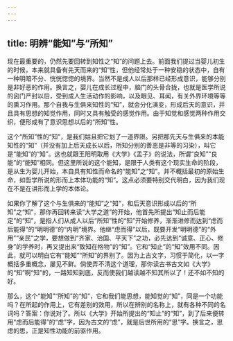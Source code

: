 ```yaml
---
---
---
```

title: 明辨“能知”与“所知”
---




现在最重要的，仍然先要回转到知性之“知”的问题上去。前面我们提过当婴儿初生的时候，本来就具备有先天而来的“知”性，但他经常处于一种安稳的状态中，自有一种明暗不分、恍恍惚惚的境界。当然不是成人以后那样已经形成意识，能够分别是非好恶的作用。换言之，婴儿在成长过程中，脑门的头骨合拢，也就是医学所说的囟门严封以后，受到成人生活动作的影响，以及眼见、耳闻，有关外界环境等等的熏习作用。那个自我与生俱来知性的“知”，就会分化演变，形成后天的意识，并且具有思想的知觉作用，同时又具有触受的感觉作用。由于知觉和感觉两种作用交织，便形成有了意识思想以后的“所知”性。

这个“所知”性的“知”，是我们姑且把它划了一道界限。另把那先天与生俱来的本能知性的“知”（并没有加上后天成长以后，所知分别的善恶是非等的习染），叫它是“能知”的“知”。这也就跟王阳明取用《大学》《孟子》的说法，所谓“良知”“良能”的“能知”相同。但这里所说的这个能知，是限于人类有这个现实生命的阶段，是从生为婴儿开始，本自具有知性而命名的“能知”之“知”。并不概括最初的原始生命，如哲学所说的形而上本体功能的“知”。这点必须要特别交代明白，因为我们现在不是在讲形而上学的本体论。

如果你了解了这个与生俱来的“能知”之“知”，和后天意识形成以后的“所知”之“知”，那你再回转来读“大学之道”的开始，他首先所提出“知止而后能定”的“知”，是指人们从成人以后“所知”性的“知”开始修养，渐渐进修而达到“虑而后能得”的“明明德”的“内明”境界。他继“虑而得”以后，既要开发“明明德”的“外用”“亲民”之学，要想做到“齐家、治国、平天下”之功，必先达到“诚意、正心、修身”的学养时，再又提出来“致知在格物”的“知”。它和“知止”的“知”效用不同。因此，就可以明白它有“能知”“所知”的界别了。因为上古文字，习惯于简化，以一字概括多重概念，屡见不鲜。倘使弄不清这个道理，那你读古书古文如《大学》的“知”啊“知”的，一路知知到底，反而使我们越读越不知其所以了！还不如不知的好。

那么，这个“能知”“所知”的“知”，它和我们能思想，能知觉的“知”，同是一个功能吗？在所起的作用上，它有差别的效用，所以在辨别的名称上，就有各种不同的名词吗？答案：你说对了。所以《大学》开始所提出的“知止”的“知”，到了后来便转用“虑而后能得”的“虑”字，因为古文的“虑”，就是后世所用的“思”字。换言之，思虑的思，正是知性功能的前驱作用。